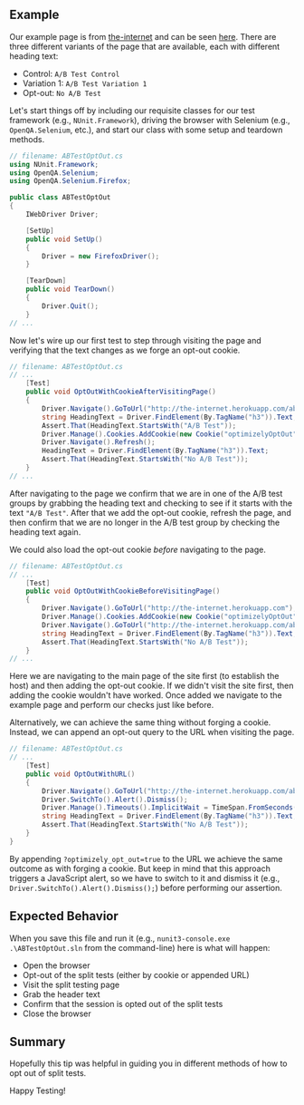 ## Example

Our example page is from [the-internet](http://github.com/saucelabs/the-internet) and can be seen [here](http://the-internet.herokuapp.com/abtest). There are three different variants of the page that are available, each with different heading text:

- Control: `A/B Test Control`
- Variation 1: `A/B Test Variation 1`
- Opt-out: `No A/B Test`

Let's start things off by including our requisite classes for our test framework (e.g., `NUnit.Framework`), driving the browser with Selenium (e.g., `OpenQA.Selenium`, etc.), and start our class with some setup and teardown methods.

```csharp
// filename: ABTestOptOut.cs
using NUnit.Framework;
using OpenQA.Selenium;
using OpenQA.Selenium.Firefox;

public class ABTestOptOut
{
    IWebDriver Driver;

    [SetUp]
    public void SetUp()
    {
        Driver = new FirefoxDriver();
    }

    [TearDown]
    public void TearDown()
    {
        Driver.Quit();
    }
// ...
```

Now let's wire up our first test to step through visiting the page and verifying that the text changes as we forge an opt-out cookie.

```csharp
// filename: ABTestOptOut.cs
// ...
    [Test]
    public void OptOutWithCookieAfterVisitingPage()
    {
        Driver.Navigate().GoToUrl("http://the-internet.herokuapp.com/abtest");
        string HeadingText = Driver.FindElement(By.TagName("h3")).Text;
        Assert.That(HeadingText.StartsWith("A/B Test"));
        Driver.Manage().Cookies.AddCookie(new Cookie("optimizelyOptOut", "true"));
        Driver.Navigate().Refresh();
        HeadingText = Driver.FindElement(By.TagName("h3")).Text;
        Assert.That(HeadingText.StartsWith("No A/B Test"));
    }
// ...
```

After navigating to the page we confirm that we are in one of the A/B test groups by grabbing the heading text and checking to see if it starts with the text `"A/B Test"`. After that we add the opt-out cookie, refresh the page, and then confirm that we are no longer in the A/B test group by checking the heading text again.

We could also load the opt-out cookie _before_ navigating to the page.

```csharp
// filename: ABTestOptOut.cs
// ...
    [Test]
    public void OptOutWithCookieBeforeVisitingPage()
    {
        Driver.Navigate().GoToUrl("http://the-internet.herokuapp.com");
        Driver.Manage().Cookies.AddCookie(new Cookie("optimizelyOptOut", "true"));
        Driver.Navigate().GoToUrl("http://the-internet.herokuapp.com/abtest");
        string HeadingText = Driver.FindElement(By.TagName("h3")).Text;
        Assert.That(HeadingText.StartsWith("No A/B Test"));
    }
// ...
```

Here we are navigating to the main page of the site first (to establish the host) and then adding the opt-out cookie. If we didn't visit the site first, then adding the cookie wouldn't have worked. Once added we navigate to the example page and perform our checks just like before.

Alternatively, we can achieve the same thing without forging a cookie. Instead, we can append an opt-out query to the URL when visiting the page.

```csharp
// filename: ABTestOptOut.cs
// ...
    [Test]
    public void OptOutWithURL()
    {
        Driver.Navigate().GoToUrl("http://the-internet.herokuapp.com/abtest?optimizely_opt_out=true");
        Driver.SwitchTo().Alert().Dismiss();
        Driver.Manage().Timeouts().ImplicitWait = TimeSpan.FromSeconds(20);
        string HeadingText = Driver.FindElement(By.TagName("h3")).Text;
        Assert.That(HeadingText.StartsWith("No A/B Test"));
    }
}
```

By appending `?optimizely_opt_out=true` to the URL we achieve the same outcome as with forging a cookie. But keep in mind that this approach triggers a JavaScript alert, so we have to switch to it and dismiss it (e.g., `Driver.SwitchTo().Alert().Dismiss();`) before performing our assertion.

## Expected Behavior

When you save this file and run it (e.g., `nunit3-console.exe .\ABTestOptOut.sln` from the command-line) here is what will happen:

- Open the browser
- Opt-out of the split tests (either by cookie or appended URL)
- Visit the split testing page
- Grab the header text
- Confirm that the session is opted out of the split tests
- Close the browser

## Summary

Hopefully this tip was helpful in guiding you in different methods of how to opt out of split tests.

Happy Testing!
